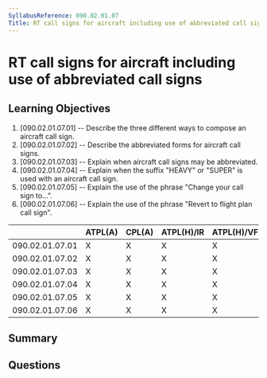 ```yaml
---
SyllabusReference: 090.02.01.07
Title: RT call signs for aircraft including use of abbreviated call signs
---
```


# RT call signs for aircraft including use of abbreviated call signs

## Learning Objectives

1. [090.02.01.07.01] -- Describe the three different ways to compose an aircraft call sign.
2. [090.02.01.07.02] -- Describe the abbreviated forms for aircraft call signs.
3. [090.02.01.07.03] -- Explain when aircraft call signs may be abbreviated.
4. [090.02.01.07.04] -- Explain when the suffix "HEAVY" or "SUPER" is used with an aircraft call sign.
5. [090.02.01.07.05] -- Explain the use of the phrase "Change your call sign to…".
6. [090.02.01.07.06] -- Explain the use of the phrase "Revert to flight plan call sign".


|                 | ATPL(A) | CPL(A) | ATPL(H)/IR | ATPL(H)/VFR | CPL(H) | IR | CBIR(A) |
|-----------------|---------|--------|------------|-------------|--------|----|---------|
| 090.02.01.07.01 |    X    |    X   |      X     |      X      |   X    | X  |    X    |
| 090.02.01.07.02 |    X    |    X   |      X     |      X      |   X    | X  |    X    |
| 090.02.01.07.03 |    X    |    X   |      X     |      X      |   X    | X  |    X    |
| 090.02.01.07.04 |    X    |    X   |      X     |      X      |   X    | X  |    X    |
| 090.02.01.07.05 |    X    |    X   |      X     |      X      |   X    | X  |    X    |
| 090.02.01.07.06 |    X    |    X   |      X     |      X      |   X    | X  |    X    |

## Summary

## Questions
